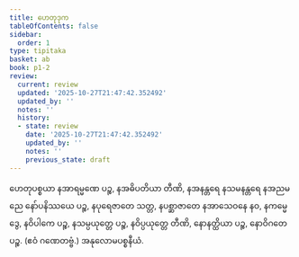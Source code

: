 ```yaml
---
title: ဟေတုဒုက
tableOfContents: false
sidebar:
  order: 1
type: tipitaka
basket: ab
book: p1-2
review:
  current: review
  updated: '2025-10-27T21:47:42.352492'
  updated_by: ''
  notes: ''
  history:
  - state: review
    date: '2025-10-27T21:47:42.352492'
    updated_by: ''
    notes: ''
    previous_state: draft
---
```



<ReviewStatus review={frontmatter.review} showDetails={true} />

<HypothesisAnnotation frontmatter={frontmatter} />

<DynamicBreadcrumb />

<Division number="16" book="p1-2" e="ch" v="37" p="280">

<Paragraph number="1699" book="p1-2">
ဟေတုပစ္စယာ နအာရမ္မဏေ ပဉ္စ, နအဓိပတိယာ တီဏိ, နအနန္တရေ နသမနန္တရေ နအညမညေ နော်ပနိဿယေ ပဉ္စ, နပုရေဇာတေ သတ္တ, နပစ္ဆာဇာတေ နအာသေဝနေ နဝ, နကမ္မေ ဒွေ, နဝိပါကေ ပဉ္စ, နသမ္ပယုတ္တေ ပဉ္စ, နဝိပ္ပယုတ္တေ တီဏိ, နောနတ္ထိယာ ပဉ္စ, နောဝိဂတေ ပဉ္စ. (ဧဝံ ဂဏေတဗ္ဗံ.)

</Paragraph>
</Division>

<Paragraph number="1700" type="center" book="p1-2">
အနုလောမပစ္စနီယံ.
</Paragraph>